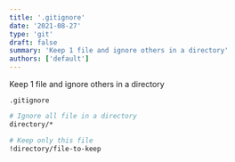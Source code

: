 ```yaml
---
title: '.gitignore'
date: '2021-08-27'
type: 'git'
draft: false
summary: 'Keep 1 file and ignore others in a directory'
authors: ['default']
---
```



Keep 1 file and ignore others in a directory

`.gitignore`

```bash {5} showLineNumbers
# Ignore all file in a directory
directory/*

# Keep only this file
!directory/file-to-keep
```
